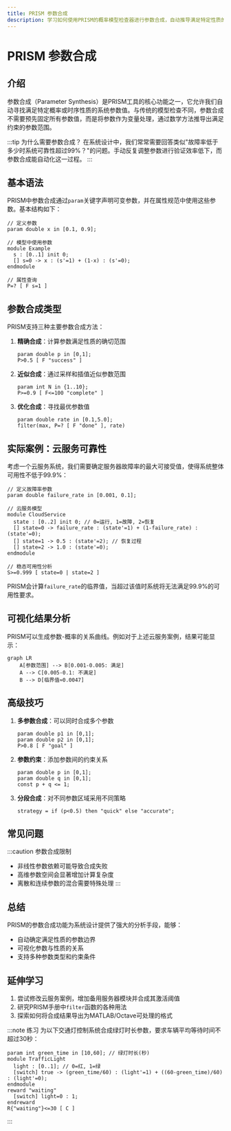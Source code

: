 ```yaml
---
title: PRISM 参数合成
description: 学习如何使用PRISM的概率模型检查器进行参数合成，自动推导满足特定性质的系统参数值。
---
```


# PRISM 参数合成

## 介绍

参数合成（Parameter Synthesis）是PRISM工具的核心功能之一，它允许我们自动寻找满足特定概率或时序性质的系统参数值。与传统的模型检查不同，参数合成不需要预先固定所有参数值，而是将参数作为变量处理，通过数学方法推导出满足约束的参数范围。

:::tip 为什么需要参数合成？
在系统设计中，我们常常需要回答类似"故障率低于多少时系统可靠性超过99%？"的问题。手动反复调整参数进行验证效率低下，而参数合成能自动化这一过程。
:::

## 基本语法

PRISM中参数合成通过`param`关键字声明可变参数，并在属性规范中使用这些参数。基本结构如下：

```prism
// 定义参数
param double x in [0.1, 0.9];

// 模型中使用参数
module Example
  s : [0..1] init 0;
  [] s=0 -> x : (s'=1) + (1-x) : (s'=0);
endmodule

// 属性查询
P=? [ F s=1 ]
```

## 参数合成类型

PRISM支持三种主要参数合成方法：

1. **精确合成**：计算参数满足性质的确切范围
   ```prism
   param double p in [0,1];
   P>0.5 [ F "success" ]
   ```

2. **近似合成**：通过采样和插值近似参数范围
   ```prism
   param int N in {1..10};
   P>=0.9 [ F<=100 "complete" ]
   ```

3. **优化合成**：寻找最优参数值
   ```prism
   param double rate in [0.1,5.0];
   filter(max, P=? [ F "done" ], rate)
   ```

## 实际案例：云服务可靠性

考虑一个云服务系统，我们需要确定服务器故障率的最大可接受值，使得系统整体可用性不低于99.9%：

```prism
// 定义故障率参数
param double failure_rate in [0.001, 0.1];

// 云服务模型
module CloudService
  state : [0..2] init 0; // 0=运行, 1=故障, 2=恢复
  [] state=0 -> failure_rate : (state'=1) + (1-failure_rate) : (state'=0);
  [] state=1 -> 0.5 : (state'=2); // 恢复过程
  [] state=2 -> 1.0 : (state'=0);
endmodule

// 稳态可用性分析
S>=0.999 [ state=0 | state=2 ]
```

PRISM会计算`failure_rate`的临界值，当超过该值时系统将无法满足99.9%的可用性要求。

## 可视化结果分析

PRISM可以生成参数-概率的关系曲线。例如对于上述云服务案例，结果可能显示：

```mermaid
graph LR
    A[参数范围] --> B[0.001-0.005: 满足]
    A --> C[0.005-0.1: 不满足]
    B --> D[临界值≈0.0047]
```

## 高级技巧

1. **多参数合成**：可以同时合成多个参数
   ```prism
   param double p1 in [0,1];
   param double p2 in [0,1];
   P>0.8 [ F "goal" ]
   ```

2. **参数约束**：添加参数间的约束关系
   ```prism
   param double p in [0,1];
   param double q in [0,1];
   const p + q <= 1;
   ```

3. **分段合成**：对不同参数区域采用不同策略
   ```prism
   strategy = if (p<0.5) then "quick" else "accurate";
   ```

## 常见问题

:::caution 参数合成限制
- 非线性参数依赖可能导致合成失败
- 高维参数空间会显著增加计算复杂度
- 离散和连续参数的混合需要特殊处理
:::

## 总结

PRISM的参数合成功能为系统设计提供了强大的分析手段，能够：
- 自动确定满足性质的参数边界
- 可视化参数与性质的关系
- 支持多种参数类型和约束条件

## 延伸学习

1. 尝试修改云服务案例，增加备用服务器模块并合成其激活阈值
2. 研究PRISM手册中`filter`函数的各种用法
3. 探索如何将合成结果导出为MATLAB/Octave可处理的格式

:::note 练习
为以下交通灯控制系统合成绿灯时长参数，要求车辆平均等待时间不超过30秒：
```prism
param int green_time in [10,60]; // 绿灯时长(秒)
module TrafficLight
  light : [0..1]; // 0=红, 1=绿
  [switch] true -> (green_time/60) : (light'=1) + ((60-green_time)/60) : (light'=0);
endmodule
reward "waiting"
  [switch] light=0 : 1;
endreward
R{"waiting"}<=30 [ C ]
```
:::